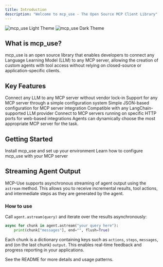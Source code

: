 ```yaml
---
title: Introduction
description: "Welcome to mcp_use - The Open Source MCP Client Library"
---
```


<img className="block dark:hidden" src="/images/hero-light.png" alt="mcp_use Light Theme" />
<img className="hidden dark:block" src="/images/hero-dark.png" alt="mcp_use Dark Theme" />

## What is mcp_use?

mcp_use is an open source library that enables developers to connect any Language Learning Model (LLM) to any MCP server, allowing the creation of custom agents with tool access without relying on closed-source or application-specific clients.

## Key Features

<CardGroup cols={2}>
  <Card title="Open Source" icon="code" href="/essentials/installation">
    Connect any LLM to any MCP server without vendor lock-in
  </Card>
  <Card title="Flexible Configuration" icon="server" href="/essentials/configuration">
    Support for any MCP server through a simple configuration system
  </Card>
  <Card title="Easy Setup" icon="gear" href="/essentials/configuration">
    Simple JSON-based configuration for MCP server integration
  </Card>
  <Card title="Universal LLM Support" icon="robot" href="/essentials/llm-integration">
    Compatible with any LangChain-supported LLM provider
  </Card>
  <Card title="HTTP Connection" icon="network" href="/quickstart">
    Connect to MCP servers running on specific HTTP ports for web-based integrations
  </Card>
  <Card title="Dynamic Server Selection" icon="shuffle" href="/quickstart">
    Agents can dynamically choose the most appropriate MCP server for the task.
  </Card>
</CardGroup>

## Getting Started

<CardGroup cols={2}>
  <Card title="Installation" icon="download" href="/quickstart">
    Install mcp_use and set up your environment
  </Card>
  <Card title="Configuration" icon="book" href="/essentials/configuration">
    Learn how to configure mcp_use with your MCP server
  </Card>
</CardGroup>

## Streaming Agent Output

MCP-Use supports asynchronous streaming of agent output using the `astream` method. This allows you to receive incremental results, tool actions, and intermediate steps as they are generated by the agent.

### How to use

Call `agent.astream(query)` and iterate over the results asynchronously:

```python
async for chunk in agent.astream("your query here"):
    print(chunk["messages"], end="", flush=True)
```

Each chunk is a dictionary containing keys such as `actions`, `steps`, `messages`, and (on the last chunk) `output`. This enables real-time feedback and progress reporting in your applications.

See the README for more details and usage patterns.
